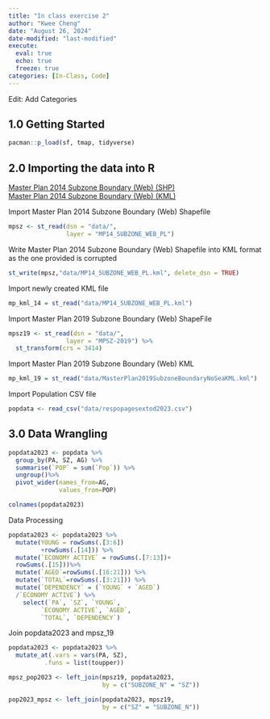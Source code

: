 ```yaml
---
title: "In class exercise 2"
author: "Kwee Cheng"
date: "August 26, 2024"
date-modified: "last-modified"
execute: 
  eval: true
  echo: true
  freeze: true
categories: [In-Class, Code]
---
```


Edit: Add Categories

## **1.0 Getting Started**

```r
pacman::p_load(sf, tmap, tidyverse)
```

## 2.0 Importing the data into R

[Master Plan 2014 Subzone Boundary (Web) (SHP)](https://beta.data.gov.sg/datasets/d_d14da225fccf921049ab64238ff473d9/view)\
[Master Plan 2014 Subzone Boundary (Web) (KML)](https://beta.data.gov.sg/datasets/d_5cb80a95445f236737f6bc2bfe5f159d/view)

Import Master Plan 2014 Subzone Boundary (Web) Shapefile

```r
mpsz <- st_read(dsn = "data/", 
                layer = "MP14_SUBZONE_WEB_PL")
```

Write Master Plan 2014 Subzone Boundary (Web) Shapefile into KML format as the one provided is corrupted

```r
st_write(mpsz,"data/MP14_SUBZONE_WEB_PL.kml", delete_dsn = TRUE)
```

Import newly created KML file

```r
mp_kml_14 = st_read("data/MP14_SUBZONE_WEB_PL.kml")
```

Import Master Plan 2019 Subzone Boundary (Web) ShapeFile

```r
mpsz19 <- st_read(dsn = "data/", 
                layer = "MPSZ-2019") %>%
  st_transform(crs = 3414)
```

Import Master Plan 2019 Subzone Boundary (Web) KML

```r
mp_kml_19 = st_read("data/MasterPlan2019SubzoneBoundaryNoSeaKML.kml")
```

Import Population CSV file

```r
popdata <- read_csv("data/respopagesextod2023.csv")
```

## 3.0 Data Wrangling

```r
popdata2023 <- popdata %>%
  group_by(PA, SZ, AG) %>%
  summarise(`POP` = sum(`Pop`)) %>%
  ungroup()%>%
  pivot_wider(names_from=AG, 
              values_from=POP)

colnames(popdata2023)
```

Data Processing

```r
popdata2023 <- popdata2023 %>%
  mutate(YOUNG = rowSums(.[3:6])
         +rowSums(.[14])) %>%
  mutate(`ECONOMY ACTIVE` = rowSums(.[7:13])+
  rowSums(.[15]))%>%
  mutate(`AGED`=rowSums(.[16:21])) %>%
  mutate(`TOTAL`=rowSums(.[3:21])) %>%  
  mutate(`DEPENDENCY` = (`YOUNG` + `AGED`)
  /`ECONOMY ACTIVE`) %>%
    select(`PA`, `SZ`, `YOUNG`, 
         `ECONOMY ACTIVE`, `AGED`, 
         `TOTAL`, `DEPENDENCY`)
```

Join popdata2023 and mpsz_19

```r
popdata2023 <- popdata2023 %>%
  mutate_at(.vars = vars(PA, SZ), 
          .funs = list(toupper))
```

```r
mpsz_pop2023 <- left_join(mpsz19, popdata2023,
                          by = c("SUBZONE_N" = "SZ"))
```

```r
pop2023_mpsz <- left_join(popdata2023, mpsz19,
                          by = c("SZ" = "SUBZONE_N"))
```
